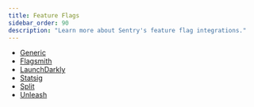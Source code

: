 ```yaml
---
title: Feature Flags
sidebar_order: 90
description: "Learn more about Sentry's feature flag integrations."
---
```


- [Generic](/organization/integrations/feature-flag/generic/)
- [Flagsmith](/organization/integrations/feature-flag/flagsmith/)
- [LaunchDarkly](/organization/integrations/feature-flag/launchdarkly/)
- [Statsig](/organization/integrations/feature-flag/statsig/)
- [Split](/organization/integrations/feature-flag/split/)
- [Unleash](/organization/integrations/feature-flag/unleash/)
